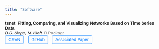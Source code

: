 ```yaml
---
title: "Software"
---
```


```{=html}
<head>
    <style>
        body {
            font-family: Arial, sans-serif;
        }
        
        .year-header {
            font-size: 20px;
            font-weight: bold;
            margin-top: 25px;
            border-bottom: 1px solid #ccc;
            padding-bottom: 2px;
        }

        .package {
            margin-bottom: 25px;
        }

        .title {
            font-weight: bold;
        }

        .authors {
            font-style: italic;
            display: inline-block;
            margin-right: 3px;
        }

        .type {
            font-size: 14px;
            color: #777;
            display: inline-block;
            margin-right: 10px;
        }

        .link {
            font-size: 14px;
            display: inline-block;
            padding: 5px 10px;
            border: 1px solid #007bff;
            color: #007bff;
            text-decoration: none;
            border-radius: 5px;
            margin-right: 10px;
            margin-bottom: 15px;
        }

        .link:hover {
            background-color: #007bff;
            color: #fff;
        }
    </style>
</head>



<body>
<div class="publication">
<div class="title">tsnet: Fitting, Comparing, and Visualizing Networks Based on Time Series Data</div>
<div class="authors">B.S. Siepe, M. Kloft</div>
<div class="type">R Package</div><br>
<a class="link" href="https://cran.r-project.org/web/packages/tsnet/index.html">CRAN</a>
<a class="link" href="https://github.com/bsiepe/tsnet">GitHub</a>
<a class="link" href="https://osf.io/preprints/psyarxiv/uwfjc">Associated Paper</a>
</div>


</body>



```


